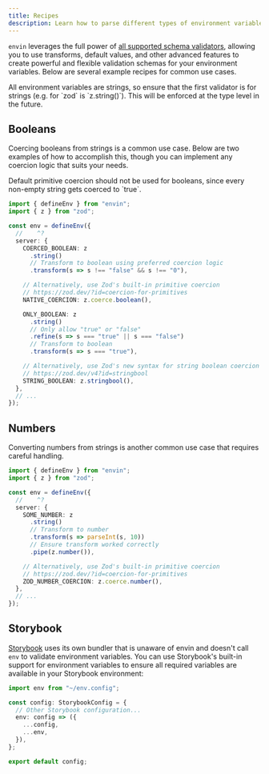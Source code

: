 ```yaml
---
title: Recipes
description: Learn how to parse different types of environment variables in different runtimes.
---
```


`envin` leverages the full power of [all supported schema validators](/docs/validators), allowing you to use transforms, default values, and other advanced features to create powerful and flexible validation schemas for your environment variables. Below are several example recipes for common use cases.

<Callout type="info">
  All environment variables are strings, so ensure that the first validator is
  for strings (e.g. for `zod` is `z.string()`). This will be enforced at the
  type level in the future.
</Callout>

## Booleans

Coercing booleans from strings is a common use case. Below are two examples of how to accomplish this, though you can implement any coercion logic that suits your needs.

<Callout type="warn">
  Default primitive coercion should not be used for booleans, since every
  non-empty string gets coerced to `true`.
</Callout>

```ts twoslash title="env.config.ts"
import { defineEnv } from "envin";
import { z } from "zod";

const env = defineEnv({
  //    ^?
  server: {
    COERCED_BOOLEAN: z
      .string()
      // Transform to boolean using preferred coercion logic
      .transform(s => s !== "false" && s !== "0"),

    // Alternatively, use Zod's built-in primitive coercion
    // https://zod.dev/?id=coercion-for-primitives
    NATIVE_COERCION: z.coerce.boolean(),

    ONLY_BOOLEAN: z
      .string()
      // Only allow "true" or "false"
      .refine(s => s === "true" || s === "false")
      // Transform to boolean
      .transform(s => s === "true"),

    // Alternatively, use Zod's new syntax for string boolean coercion
    // https://zod.dev/v4?id=stringbool
    STRING_BOOLEAN: z.stringbool(),
  },
  // ...
});
```

## Numbers

Converting numbers from strings is another common use case that requires careful handling.

```ts twoslash title="env.config.ts"
import { defineEnv } from "envin";
import { z } from "zod";

const env = defineEnv({
  //    ^?
  server: {
    SOME_NUMBER: z
      .string()
      // Transform to number
      .transform(s => parseInt(s, 10))
      // Ensure transform worked correctly
      .pipe(z.number()),

    // Alternatively, use Zod's built-in primitive coercion
    // https://zod.dev/?id=coercion-for-primitives
    ZOD_NUMBER_COERCION: z.coerce.number(),
  },
  // ...
});
```

## Storybook

[Storybook](https://storybook.js.org/) uses its own bundler that is unaware of envin and doesn't call `env` to validate environment variables. You can use Storybook's built-in support for environment variables to ensure all required variables are available in your Storybook environment:

```ts title=".storybook/main.ts"
import env from "~/env.config";

const config: StorybookConfig = {
  // Other Storybook configuration...
  env: config => ({
    ...config,
    ...env,
  }),
};

export default config;
```
